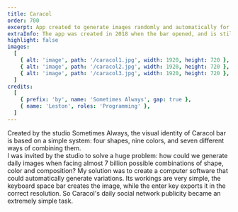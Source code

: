 ```yaml
---
title: Caracol
order: 700
excerpt: App created to generate images randomly and automatically for Caracol bar's brand communication, developed for the studio Sometimes Always. 
extraInfo: The app was created in 2018 when the bar opened, and is still in use. The visual identity branding was awarded gold In the Latin American Design Awards.<br /><br />[Instagram](instagram.com/caracolbar)
highlight: false
images:
  [
    { alt: 'image', path: '/caracol1.jpg', width: 1920, height: 720 },
    { alt: 'image', path: '/caracol2.jpg', width: 1920, height: 720 },
    { alt: 'image', path: '/caracol3.jpg', width: 1920, height: 720 },
  ]
credits:
  [
    { prefix: 'by', name: 'Sometimes Always', gap: true },
    { name: 'Leston', roles: 'Programming' },
  ]
---
```

Created by the studio Sometimes Always, the visual identity of Caracol bar is based on a simple system: four shapes, nine colors, and seven different ways of combining them.
<br />
I was invited by the studio to solve a huge problem: how could we generate daily images when facing almost 7 billion possible combinations of shape, color and composition? My solution was to create a computer software that could automatically generate variations. Its workings are very simple, the keyboard space bar creates the image, while the enter key exports it in the correct resolution. So Caracol's daily social network publicity became an extremely simple task.
